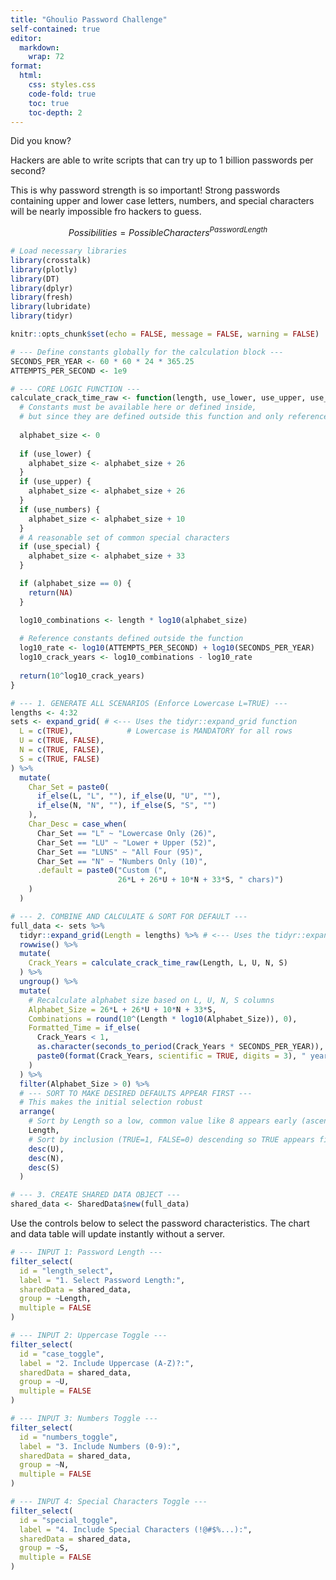 ```yaml
---
title: "Ghoulio Password Challenge"
self-contained: true
editor: 
  markdown: 
    wrap: 72
format: 
  html:
    css: styles.css
    code-fold: true
    toc: true
    toc-depth: 2
---
```


Did you know?

Hackers are able to write scripts that can try up to 1 billion passwords per second?

This is why password strength is so important! Strong passwords containing upper and lower case letters, numbers, and special characters will be nearly impossible fro hackers to guess.

$$
Possibilities = PossibleCharacters^{Password Length}
$$

```r
# Load necessary libraries
library(crosstalk)
library(plotly)
library(DT)
library(dplyr)
library(fresh)
library(lubridate)
library(tidyr)

knitr::opts_chunk$set(echo = FALSE, message = FALSE, warning = FALSE)
```

```r
# --- Define constants globally for the calculation block ---
SECONDS_PER_YEAR <- 60 * 60 * 24 * 365.25
ATTEMPTS_PER_SECOND <- 1e9 

# --- CORE LOGIC FUNCTION ---
calculate_crack_time_raw <- function(length, use_lower, use_upper, use_numbers, use_special) {
  # Constants must be available here or defined inside, 
  # but since they are defined outside this function and only referenced later, this is fine.
  
  alphabet_size <- 0
  
  if (use_lower) {
    alphabet_size <- alphabet_size + 26
  }
  if (use_upper) {
    alphabet_size <- alphabet_size + 26
  }
  if (use_numbers) {
    alphabet_size <- alphabet_size + 10
  }
  # A reasonable set of common special characters
  if (use_special) {
    alphabet_size <- alphabet_size + 33
  }

  if (alphabet_size == 0) {
    return(NA)
  }

  log10_combinations <- length * log10(alphabet_size)
  
  # Reference constants defined outside the function
  log10_rate <- log10(ATTEMPTS_PER_SECOND) + log10(SECONDS_PER_YEAR)
  log10_crack_years <- log10_combinations - log10_rate
  
  return(10^log10_crack_years)
}

```

```r

# --- 1. GENERATE ALL SCENARIOS (Enforce Lowercase L=TRUE) ---
lengths <- 4:32
sets <- expand_grid( # <--- Uses the tidyr::expand_grid function
  L = c(TRUE),            # Lowercase is MANDATORY for all rows
  U = c(TRUE, FALSE), 
  N = c(TRUE, FALSE), 
  S = c(TRUE, FALSE)
) %>%
  mutate(
    Char_Set = paste0(
      if_else(L, "L", ""), if_else(U, "U", ""), 
      if_else(N, "N", ""), if_else(S, "S", "")
    ),
    Char_Desc = case_when(
      Char_Set == "L" ~ "Lowercase Only (26)",
      Char_Set == "LU" ~ "Lower + Upper (52)",
      Char_Set == "LUNS" ~ "All Four (95)",
      Char_Set == "N" ~ "Numbers Only (10)",
      .default = paste0("Custom (", 
                        26*L + 26*U + 10*N + 33*S, " chars)")
    )
  )

# --- 2. COMBINE AND CALCULATE & SORT FOR DEFAULT ---
full_data <- sets %>%
  tidyr::expand_grid(Length = lengths) %>% # <--- Uses the tidyr::expand_grid function
  rowwise() %>%
  mutate(
    Crack_Years = calculate_crack_time_raw(Length, L, U, N, S)
  ) %>%
  ungroup() %>%
  mutate(
    # Recalculate alphabet size based on L, U, N, S columns
    Alphabet_Size = 26*L + 26*U + 10*N + 33*S,
    Combinations = round(10^(Length * log10(Alphabet_Size)), 0),
    Formatted_Time = if_else(
      Crack_Years < 1,
      as.character(seconds_to_period(Crack_Years * SECONDS_PER_YEAR)),
      paste0(format(Crack_Years, scientific = TRUE, digits = 3), " years")
    )
  ) %>%
  filter(Alphabet_Size > 0) %>%
  # --- SORT TO MAKE DESIRED DEFAULTS APPEAR FIRST ---
  # This makes the initial selection robust
  arrange(
    # Sort by Length so a low, common value like 8 appears early (ascending)
    Length,
    # Sort by inclusion (TRUE=1, FALSE=0) descending so TRUE appears first
    desc(U), 
    desc(N), 
    desc(S)
  )

# --- 3. CREATE SHARED DATA OBJECT ---
shared_data <- SharedData$new(full_data)

```
Use the controls below to select the password characteristics. The chart and data table will update instantly without a server.

<div class="controls-panel">
```r
# --- INPUT 1: Password Length ---
filter_select(
  id = "length_select", 
  label = "1. Select Password Length:", 
  sharedData = shared_data, 
  group = ~Length, 
  multiple = FALSE
)

# --- INPUT 2: Uppercase Toggle ---
filter_select(
  id = "case_toggle", 
  label = "2. Include Uppercase (A-Z)?:", 
  sharedData = shared_data, 
  group = ~U, 
  multiple = FALSE
)

# --- INPUT 3: Numbers Toggle ---
filter_select(
  id = "numbers_toggle", 
  label = "3. Include Numbers (0-9):", 
  sharedData = shared_data, 
  group = ~N, 
  multiple = FALSE
)

# --- INPUT 4: Special Characters Toggle ---
filter_select(
  id = "special_toggle", 
  label = "4. Include Special Characters (!@#$%...):", 
  sharedData = shared_data, 
  group = ~S, 
  multiple = FALSE
)
```

